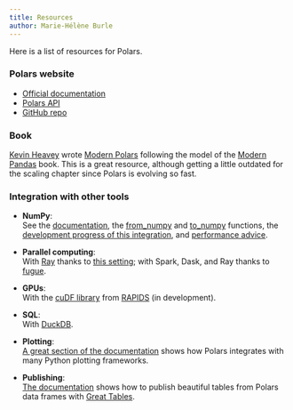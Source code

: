 ```yaml
---
title: Resources
author: Marie-Hélène Burle
---
```


:::{.def}

Here is a list of resources for Polars.

:::

### Polars website

- [Official documentation](https://docs.pola.rs/)
- [Polars API](https://docs.pola.rs/py-polars/html/reference/)
- [GitHub repo](https://github.com/pola-rs/polars)

### Book

[Kevin Heavey](https://github.com/kevinheavey) wrote [Modern Polars](https://kevinheavey.github.io/modern-polars/) following the model of the [Modern Pandas](http://tomaugspurger.net/posts/modern-8-scaling/) book. This is a great resource, although getting a little outdated for the scaling chapter since Polars is evolving so fast.

### Integration with other tools

- **NumPy**: \
  See the [documentation](https://docs.pola.rs/user-guide/expressions/numpy/), the [from_numpy](https://docs.pola.rs/py-polars/html/reference/api/polars.from_numpy.html) and [to_numpy](https://docs.pola.rs/py-polars/html/reference/dataframe/api/polars.DataFrame.to_numpy.html) functions, the [development progress of this integration](https://github.com/pola-rs/polars/issues/14334), and [performance advice](https://kevinheavey.github.io/modern-polars/performance.html#numpy-can-make-polars-faster).

- **Parallel computing**: \
  With [Ray](https://github.com/ray-project/ray/issues/26131) thanks to [this setting](https://docs.ray.io/en/latest/data/api/data_context.html#ray.data.DataContext); with Spark, Dask, and Ray thanks to [fugue](https://github.com/fugue-project/fugue/).

- **GPUs**: \
  With the [cuDF library](https://github.com/rapidsai/cudf) from [RAPIDS](https://rapids.ai/) (in development).

- **SQL**: \
  With [DuckDB](https://github.com/duckdb/duckdb).

- **Plotting**: \
  [A great section of the documentation](https://docs.pola.rs/user-guide/misc/visualization/) shows how Polars integrates with many Python plotting frameworks.

- **Publishing**: \
  [The documentation](https://docs.pola.rs/user-guide/misc/styling/) shows how to publish beautiful tables from Polars data frames with [Great Tables](https://posit-dev.github.io/great-tables/articles/intro.html).

